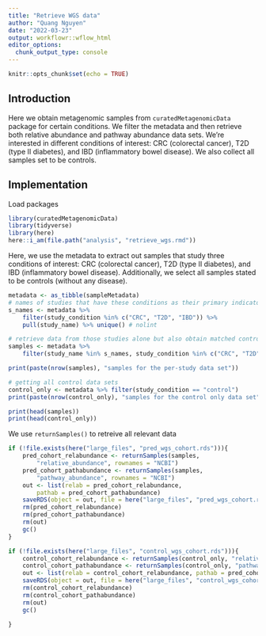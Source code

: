 ```yaml
---
title: "Retrieve WGS data"
author: "Quang Nguyen"
date: "2022-03-23"
output: workflowr::wflow_html
editor_options:
  chunk_output_type: console
---
```


```r
knitr::opts_chunk$set(echo = TRUE)
```

## Introduction  

Here we obtain metagenomic samples from `curatedMetagenomicData` package for certain conditions. We filter the metadata and then retrieve both relative abundance and pathway abundance data sets. We're interested in different conditions of interest: CRC (colorectal cancer), T2D (type II diabetes), and IBD (inflammatory bowel disease). We also collect all samples set to be controls.  

## Implementation
Load packages 

```r
library(curatedMetagenomicData)
library(tidyverse)
library(here)
here::i_am(file.path("analysis", "retrieve_wgs.rmd"))
```

Here, we use the metadata to extract out samples that study three conditions of interest: CRC (colorectal cancer), T2D (type II diabetes), and IBD (inflammatory bowel disease). Additionally, we select all samples stated to be controls (without any disease).  
```r
metadata <- as_tibble(sampleMetadata)
# names of studies that have these conditions as their primary indicators
s_names <- metadata %>% 
    filter(study_condition %in% c("CRC", "T2D", "IBD")) %>% 
    pull(study_name) %>% unique() # nolint

# retrieve data from those studies alone but also obtain matched controls per data set  
samples <- metadata %>% 
    filter(study_name %in% s_names, study_condition %in% c("CRC", "T2D", "IBD", "control"))

print(paste(nrow(samples), "samples for the per-study data set"))

# getting all control data sets  
control_only <- metadata %>% filter(study_condition == "control")
print(paste(nrow(control_only), "samples for the control only data set")

print(head(samples))
print(head(control_only))
```

We use `returnSamples()` to retreive all relevant data  

```r

if (!file.exists(here("large_files", "pred_wgs_cohort.rds"))){
    pred_cohort_relabundance <- returnSamples(samples, 
        "relative_abundance", rownames = "NCBI")
    pred_cohort_pathabundance <- returnSamples(samples, 
        "pathway_abundance", rownames = "NCBI")
    out <- list(relab = pred_cohort_relabundance, 
        pathab = pred_cohort_pathabundance)
    saveRDS(object = out, file = here("large_files", "pred_wgs_cohort.rds"))
    rm(pred_cohort_relabundance)
    rm(pred_cohort_pathabundance)
    rm(out)
    gc()
} 

```

```r
if (!file.exists(here("large_files", "control_wgs_cohort.rds"))){
    control_cohort_relabundance <- returnSamples(control_only, "relative_abundance", rownames = "NCBI")
    control_cohort_pathabundance <- returnSamples(control_only, "pathway_abundance", rownames = "NCBI")
    out <- list(relab = control_cohort_relabundance, pathab = pred_cohort_pathabundance)
    saveRDS(object = out, file = here("large_files", "control_wgs_cohort.rds"))
    rm(control_cohort_relabundance)
    rm(control_cohort_pathabundance)
    rm(out)
    gc()

}
```